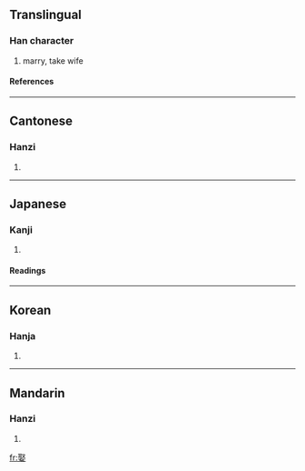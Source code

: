 ==Translingual==
===Han character===
{{Han char|rn=38|rad=女|as=08|sn=11|four=1740<sub>4</sub>|canj=尸水女 (SEV)}}
# marry, take wife
====References====
{{Han ref|kx=0263.300|dkj=06365|dj=0530.180|hdz=21056.010|uh=5A36|ud=23094|bh=B0F9|bd=45305}}
----
==Cantonese==
===Hanzi===
{{yue-hanzi|jyut=|y=cheui2}}
# {{defn|Cantonese}}
----
==Japanese==
===Kanji===
{{ja-kanji|grade=|rs=女08}}
# {{defn|Japanese}} 
====Readings====
{{ja-readings|on=[[しゅ]] (shu)|kun=[[めとる]] (metoru)}}
----
==Korean==
===Hanja===
{{ko-hanja|hangeul=취|rv=chwi|mr=ch'wi}}
# {{defn|Korean}}
----
==Mandarin==
===Hanzi===
{{cmn-hanzi|pin=[[qǔ]] (qu3)|wg=ch'ü<sup>3</sup>}}
# {{defn|Mandarin}}

[[fr:娶]]